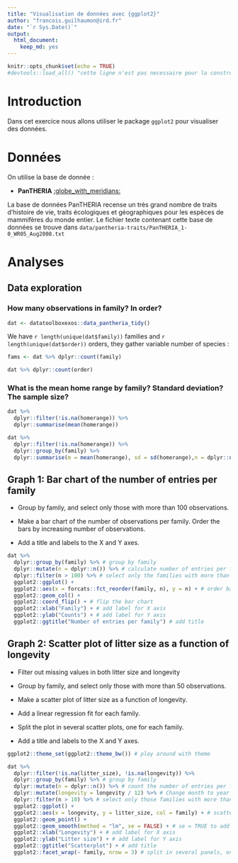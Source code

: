 ```yaml
---
title: "Visualisation de données avec {ggplot2}"
author: "francois.guilhaumon@ird.fr"
date: "`r Sys.Date()`"
output:
  html_document:
    keep_md: yes
---
```


```r
knitr::opts_chunk$set(echo = TRUE)
#devtools::load_all() "cette ligne n'est pas necessaire pour la construction a partir du make.R  
```

# Introduction

Dans cet exercice nous allons utiliser le package `ggplot2` pour visualiser des données.

# Données

On utilise la base de donnée :

- **PanTHERIA** [:globe_with_meridians:](https://esajournals.onlinelibrary.wiley.com/doi/10.1890/08-1494.1)

La base de données PanTHERIA recense un très grand nombre de traits d'histoire de vie, traits écologiques et géographiques pour les espèces de mammifères du monde entier.
Le fichier texte contenant cette base de données se trouve dans `data/pantheria-traits/PanTHERIA_1-0_WR05_Aug2008.txt`

# Analyses

## Data exploration

### How many observations in family? In order?

```r
dat <- datatoolboxexos::data_pantheria_tidy()
```

We have `r length(unique(dat$family))` families and `r length(unique(dat$order))` orders, they gather variable number of species :

```r
fams <- dat %>% dplyr::count(family)
```

```r
dat %>% dplyr::count(order)
```


### What is the mean home range by family? Standard deviation? The sample size?

```r
dat %>%
  dplyr::filter(!is.na(homerange)) %>%
  dplyr::summarise(mean(homerange))
```

```r
dat %>%
  dplyr::filter(!is.na(homerange)) %>%
  dplyr::group_by(family) %>%
  dplyr::summarise(m = mean(homerange), sd = sd(homerange),n = dplyr::n())
```

## Graph 1: Bar chart of the number of entries per family

- Group by family, and select only those with more than 100 observations.

- Make a bar chart of the number of observations per family. Order the bars by increasing number of observations.

- Add a title and labels to the X and Y axes.


```r
dat %>%
  dplyr::group_by(family) %>% # group by family
  dplyr::mutate(n = dplyr::n()) %>% # calculate number of entries per family
  dplyr::filter(n > 100) %>% # select only the families with more than 100 entries
  ggplot2::ggplot() +
  ggplot2::aes(x = forcats::fct_reorder(family, n), y = n) + # order bars
  ggplot2::geom_col() +
  ggplot2::coord_flip() + # flip the bar chart
  ggplot2::xlab("Family") + # add label for X axis
  ggplot2::ylab("Counts") + # add label for Y axis
  ggplot2::ggtitle("Number of entries per family") # add title
```

## Graph 2: Scatter plot of litter size as a function of longevity

- Filter out missing values in both litter size and longevity

- Group by family, and select only those with more than 50 observations.

- Make a scatter plot of litter size as a function of longevity.

- Add a linear regression fit for each family.

- Split the plot in several scatter plots, one for each family.

- Add a title and labels to the X and Y axes.


```r
ggplot2::theme_set(ggplot2::theme_bw()) # play around with theme

dat %>%
  dplyr::filter(!is.na(litter_size), !is.na(longevity)) %>%
  dplyr::group_by(family) %>% # group by family
  dplyr::mutate(n = dplyr::n()) %>% # count the number of entries per family
  dplyr::mutate(longevity = longevity / 12) %>% # Change month to year
  dplyr::filter(n > 10) %>% # select only those families with more than 50 entries
  ggplot2::ggplot() +
  ggplot2::aes(x = longevity, y = litter_size, col = family) + # scatter plot
  ggplot2::geom_point() +
  ggplot2::geom_smooth(method = "lm", se = FALSE) + # se = TRUE to add confidence intervals
  ggplot2::xlab("Longevity") + # add label for X axis
  ggplot2::ylab("Litter size") + # add label for Y axis
  ggplot2::ggtitle("Scatterplot") + # add title
  ggplot2::facet_wrap(~ family, nrow = 3) # split in several panels, one for each family, remove scale = 'free' for same scale for all plots
```


